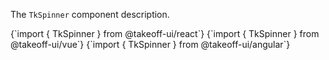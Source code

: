 
The `TkSpinner` component description. 

<Tabs>
  <TabItem value="react" label="React" default>
    <CodeBlock
      language="jsx"
      showLineNumbers>
      {`import { TkSpinner } from @takeoff-ui/react`}
    </CodeBlock>
  </TabItem>
  <TabItem value="vue" label="Vue">
    <CodeBlock
      language="jsx"
      showLineNumbers>
      {`import { TkSpinner } from @takeoff-ui/vue`}
    </CodeBlock>
  </TabItem>
  <TabItem value="angular" label="Angular">
    <CodeBlock
      language="jsx"
      showLineNumbers>
      {`import { TkSpinner } from @takeoff-ui/angular`}
    </CodeBlock>
  </TabItem>
</Tabs>